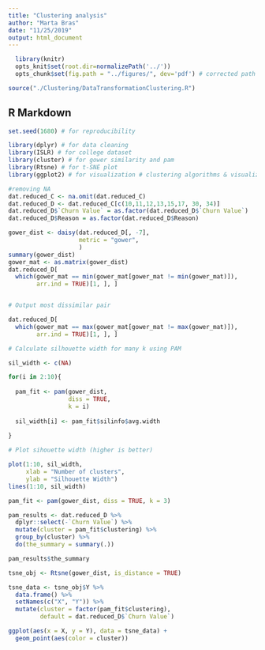 ```yaml
---
title: "Clustering analysis"
author: "Marta Bras"
date: "11/25/2019"
output: html_document
---
```


```r
  library(knitr)
  opts_knit$set(root.dir=normalizePath('../'))
  opts_chunk$set(fig.path = "../figures/", dev='pdf') # corrected path and added dev
```

```r
source("./Clustering/DataTransformationClustering.R")
```
## R Markdown

```r
set.seed(1680) # for reproducibility

library(dplyr) # for data cleaning
library(ISLR) # for college dataset
library(cluster) # for gower similarity and pam
library(Rtsne) # for t-SNE plot
library(ggplot2) # for visualization # clustering algorithms & visualization
```

```r
#removing NA
dat.reduced_C <- na.omit(dat.reduced_C)
dat.reduced_D <- dat.reduced_C[c(10,11,12,13,15,17, 30, 34)]
dat.reduced_D$`Churn Value` = as.factor(dat.reduced_D$`Churn Value`)
dat.reduced_D$Reason = as.factor(dat.reduced_D$Reason)

gower_dist <- daisy(dat.reduced_D[, -7],
                    metric = "gower",
                    )
summary(gower_dist)
gower_mat <- as.matrix(gower_dist)
dat.reduced_D[
  which(gower_mat == min(gower_mat[gower_mat != min(gower_mat)]),
        arr.ind = TRUE)[1, ], ]


# Output most dissimilar pair

dat.reduced_D[
  which(gower_mat == max(gower_mat[gower_mat != max(gower_mat)]),
        arr.ind = TRUE)[1, ], ]
```
```r
# Calculate silhouette width for many k using PAM

sil_width <- c(NA)

for(i in 2:10){
  
  pam_fit <- pam(gower_dist,
                 diss = TRUE,
                 k = i)
  
  sil_width[i] <- pam_fit$silinfo$avg.width
  
}

# Plot sihouette width (higher is better)

plot(1:10, sil_width,
     xlab = "Number of clusters",
     ylab = "Silhouette Width")
lines(1:10, sil_width)

```

```r
pam_fit <- pam(gower_dist, diss = TRUE, k = 3)

pam_results <- dat.reduced_D %>%
  dplyr::select(-`Churn Value`) %>%
  mutate(cluster = pam_fit$clustering) %>%
  group_by(cluster) %>%
  do(the_summary = summary(.))

pam_results$the_summary
```

```r
tsne_obj <- Rtsne(gower_dist, is_distance = TRUE)

tsne_data <- tsne_obj$Y %>%
  data.frame() %>%
  setNames(c("X", "Y")) %>%
  mutate(cluster = factor(pam_fit$clustering),
         default = dat.reduced_D$`Churn Value`)

ggplot(aes(x = X, y = Y), data = tsne_data) +
  geom_point(aes(color = cluster))
```

